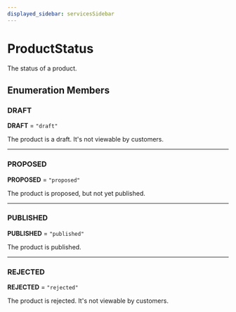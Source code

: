 ```yaml
---
displayed_sidebar: servicesSidebar
---
```



# ProductStatus

The status of a product.

## Enumeration Members

### DRAFT

 **DRAFT** = `"draft"`

The product is a draft. It's not viewable by customers.

___

### PROPOSED

 **PROPOSED** = `"proposed"`

The product is proposed, but not yet published.

___

### PUBLISHED

 **PUBLISHED** = `"published"`

The product is published.

___

### REJECTED

 **REJECTED** = `"rejected"`

The product is rejected. It's not viewable by customers.
